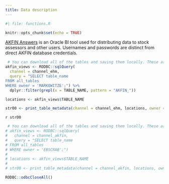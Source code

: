 ```yaml
---
title: Data description
---
```


```r
#| file: functions.R

knitr::opts_chunk$set(echo = TRUE) 
```

[AKFIN Answers](https://akfin.psmfc.org/akfin-answers/) is an Oracle BI tool used for distributing data to stock assessors and other users. Usernames and passwords are distinct from direct AKFIN database credentials. 

```r
 # You can download all of the tables and saving them locally. These are all of the new tables for you to look through:
akfin_views <- RODBC::sqlQuery(
  channel = channel_ehm,
  query = "SELECT table_name 
FROM all_tables
WHERE owner = 'MARKOWITZE';") %>% 
  dplyr::filter(grepl(x = TABLE_NAME, pattern = "AKFIN_"))

locations <- akfin_views$TABLE_NAME

str00 <- print_table_metadata(channel = channel_ehm, locations, owner = 'MARKOWITZE') 
```

`r str00` 

<!-- # OLD TABLES -->

```r
 # You can download all of the tables and saving them locally. These are all of the new tables for you to look through:
# akfin_views <- RODBC::sqlQuery(
#   channel = channel_akfin,
#   query = "SELECT table_name 
# FROM all_tables
# WHERE owner = 'EBSCRAB';")
# 
# locations <- akfin_views$TABLE_NAME
# 
# str00 <- print_table_metadata(channel = channel_akfin, locations, owner = "EBSCRAB") 
```

<!-- `r str00`  -->

```r
RODBC::odbcCloseAll()
```
